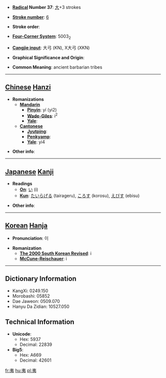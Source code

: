 * '''[[Wiktionary:Chinese radical index| Radical]] Number 37''': [[Wiktionary:Chinese radical index 大|大]]+3 strokes

* '''[[Wiktionary:Chinese total strokes index|Stroke number]]''': [[Wiktionary:Chinese total strokes index 6|6]]

* '''Stroke order''': 

* '''[[Wiktionary:Chinese four corner index|Four-Corner System]]''': 5003<sub>2</sub>

* '''[[Wiktionary:Chinese Cangjie index|Cangjie input]]''': 大弓 (KN), X大弓 (XKN)

* '''Graphical Significance and Origin''': 

* '''Common Meaning''': ancient barbarian tribes

----

== [[Chinese]] [[Hanzi]] ==

* '''Romanizations'''
** '''[[Mandarin]]'''
*** '''[[Pinyin]]''': yí (yi2)
*** '''[[Wade-Giles]]''': i<sup>2</sup>
*** '''[[Yale]]''': 
** '''[[Cantonese]]'''
*** '''[[Jyutping]]''':
*** '''[[Penkyamp]]''': 
*** '''[[Yale]]''': yi4

* '''Other info''': 

----

== [[Japanese]] [[Kanji]] ==

* '''Readings'''
** '''[[On]]''': [[い]] (i)
** '''[[Kun]]''': [[たいらげる]] (tairageru), [[ころす]] (korosu), [[えびす]] (ebisu)

* '''Other info''':  

----

== [[Korean]] [[Hanja]] ==

* '''Pronunciation''': 이

* '''Romanization'''
** '''[[The 2000 South Korean Revised Romanization|The 2000 South Korean Revised]]''': i
** '''[[McCune-Reischauer]]''': i

----

== Dictionary Information ==

* KangXi: 0249.150
* Morobashi: 05852
* Dae Jaweon: 0509.070
* Hanyu Da Zidian: 10527.050

== Technical Information ==

* '''Unicode''':
** Hex: 5937
** Decimal: 22839
* '''Big5''':
** Hex: A669
** Decimal: 42601

[[fr:夷]]
[[hu:夷]]
[[pl:夷]]